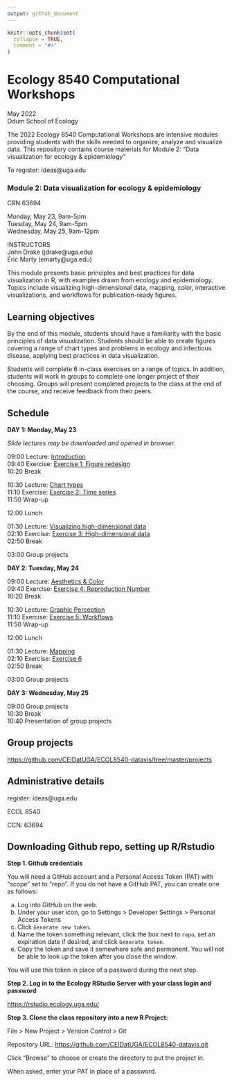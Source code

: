 ```yaml
---
output: github_document
---
```


<!-- README.md is generated from README.Rmd. Please edit that file -->

```r
knitr::opts_chunk$set(
  collapse = TRUE,
  comment = "#>"
)
```

# Ecology 8540 Computational Workshops
May 2022  
Odum School of Ecology

The 2022 Ecology 8540 Computational Workshops are intensive modules providing students with the skills needed to organize, analyze and visualize data. This repository contains course materials for Module 2: "Data visualization for ecology & epidemiology" 

To register: ideas@uga.edu

### Module 2: Data visualization for ecology & epidemiology
CRN 63694

Monday, May 23, 9am-5pm  
Tuesday, May 24, 9am-5pm    
Wednesday, May 25, 9am-12pm

INSTRUCTORS  
John Drake (jdrake@uga.edu)  
Éric Marty (emarty@uga.edu)

This module presents basic principles and best practices for data visualization in R, with examples drawn from ecology and epidemiology. Topics include visualizing high-dimensional data, mapping, color, interactive visualizations, and workflows for publication-ready figures.

## Learning objectives

By the end of this module, students should have a familiarity with the basic principles of data visualization. Students should be able to create figures covering a range of chart types and problems in ecology and infectious disease, applying best practices in data visualization.

Students will complete 6 in-class exercises on a range of topics.  In addition, students will work in groups to complete one longer project of their choosing. Groups will present completed projects to the class at the end of the course, and receive feedback from their peers.

## Schedule

**DAY 1: Monday, May 23**

*Slide lectures may be downloaded and opened in browser.*

09:00   Lecture: [Introduction](https://github.com/CEIDatUGA/ECOL8540-datavis/blob/master/lectures/1_introduction.html)	 
09:40   Exercise: [Exercise 1: Figure redesign](https://github.com/CEIDatUGA/ECOL8540-datavis/blob/master/exercises/1_redesign.pdf)	 
10:20   Break

10:30   Lecture: [Chart types](https://github.com/CEIDatUGA/ECOL8540-datavis/blob/master/lectures/2_chart_types.html)	 
11:10   Exercise: [Exercise 2: Time series](https://github.com/CEIDatUGA/ECOL8540-datavis/blob/master/exercises/2_timeseries.pdf)	 
11:50   Wrap-up

12:00   Lunch

01:30   Lecture: [Visualizing high-dimensional data](https://github.com/CEIDatUGA/ECOL8540-datavis/blob/master/lectures/3_high_dimensional_data.html)	 
02:10   Exercise: [Exercise 3: High-dimensional data](https://github.com/CEIDatUGA/ECOL8540-datavis/blob/master/exercises/3_high_dimensional_data.pdf)	 
02:50   Break

03:00    Group projects

**DAY 2: Tuesday, May 24**

09:00   Lecture: [Aesthetics & Color](https://github.com/CEIDatUGA/ECOL8540-datavis/blob/master/lectures/4_aesthetics_color.html)	 
09:40   Exercise: [Exercise 4: Reproduction Number]()	 
10:20   Break

10:30   Lecture: [Graphic Perception](https://github.com/CEIDatUGA/ECOL8540-datavis/blob/master/lectures/5_perception.html)	 
11:10   Exercise: [Exercise 5: Workflows]()	 
11:50   Wrap-up

12:00   Lunch

01:30   Lecture: [Mapping](https://github.com/CEIDatUGA/ECOL8540-datavis/blob/master/lectures/6_maps.html)	 
02:10   Exercise: [Exercise 6](https://github.com/CEIDatUGA/ECOL8540-datavis/blob/master/lectures/6_maps.html)	 
02:50   Break

03:00   Group projects

**DAY 3: Wednesday, May 25**

09:00   Group projects  
10:30   Break  
10:40   Presentation of group projects  

## Group projects

<https://github.com/CEIDatUGA/ECOL8540-datavis/tree/master/projects>

## Administrative details

register: ideas@uga.edu

ECOL 8540  

CCN: 63694

## Downloading Github repo, setting up R/Rstudio

**Step 1. Github credentials**

You will need a GitHub account and a Personal Access Token (PAT) with "scope" set to "repo". If you do not have a GitHub PAT, you can create one as follows: 

a. Log into GitHub on the web.
b. Under your user icon, go to Settings > Developer Settings > Personal Access Tokens
c. Click `Generate new token`.
d. Name the token something relevant, click the box next to `repo`, set an expiration date if desired, and click `Generate token`.  
e. Copy the token and save it somewhere safe and permanent. You will not be able to look up the token after you close the window.

You will use this token in place of a password during the next step.

**Step 2. Log in to the Ecology RStudio Server with your class login and password**

<https://rstudio.ecology.uga.edu/> 

**Step 3. Clone the class repository into a new R Project:**

File > New Project > Version Control > Git

Repository URL: <https://github.com/CEIDatUGA/ECOL8540-datavis.git>

Click "Browse" to choose or create the directory to put the project in. 

When asked, enter your PAT in place of a password.